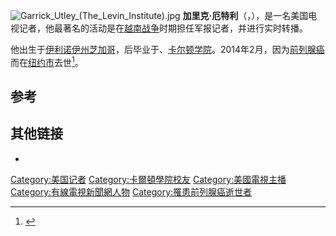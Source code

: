 [[File:Garrick_Utley_(The_Levin_Institute).jpg|thumb]]
'''加里克·厄特利'''（{{lang-en|Clifton Garrick Utley}}，{{bd|1939年|11月19日|2014年|2月20日|catIdx=Utley}}），是一名美国电视记者，他最著名的活动是在[[越南战争|越南战争]]时期担任军报记者，并进行实时转播。

他出生于[[伊利诺伊州|伊利诺伊州]][[芝加哥|芝加哥]]，后毕业于{{link-en|美国西城中学|Westtown School}}、[[卡尔顿学院|卡尔顿学院]]。2014年2月，因为[[前列腺癌|前列腺癌]]而在[[纽约市|纽约市]]去世<ref>{{Cite web|url=http://edition.cnn.com/2014/02/21/us/obit-garrick-utley/|title=Veteran broadcast newsman Garrick Utley dies at 74|last=Watkins|first=Tom|date=February 21, 2014|publisher=[[CNN|CNN]]|accessdate=February 22, 2014|archive-date=2014-02-27|archive-url=https://web.archive.org/web/20140227101814/http://edition.cnn.com/2014/02/21/us/obit-garrick-utley/|dead-url=no}}</ref>。

==参考==
{{Reflist}}

==其他链接==
* {{IMDb name|0882543}}

{{Authority control}}
{{DEFAULTSORT:Utley, Garrick}}
[[Category:美国记者|Category:美国记者]]
[[Category:卡爾頓學院校友|Category:卡爾頓學院校友]]
[[Category:美國電視主播|Category:美國電視主播]]
[[Category:有線電視新聞網人物|Category:有線電視新聞網人物]]
[[Category:罹患前列腺癌逝世者|Category:罹患前列腺癌逝世者]]
{{US-bio-stub}}